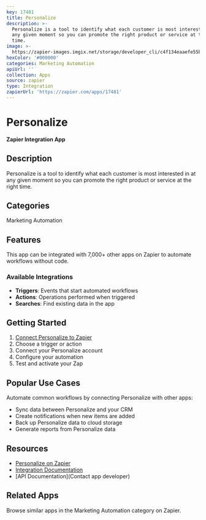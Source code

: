 ```yaml
---
key: 17481
title: Personalize
description: >-
  Personalize is a tool to identify what each customer is most interested in at
  any given moment so you can promote the right product or service at the right
  time.
image: >-
  https://zapier-images.imgix.net/storage/developer_cli/c4f134eaaefe55b05ebdec709d76511b.png?auto=format%2Ccompress&ixlib=python-3.0.0&q=50
hexColor: '#000000'
categories: Marketing Automation
apiUrl: ''
collection: Apps
source: zapier
type: Integration
zapierUrl: 'https://zapier.com/apps/17481'
---
```

# Personalize

**Zapier Integration App**

## Description

Personalize is a tool to identify what each customer is most interested in at any given moment so you can promote the right product or service at the right time.

## Categories

Marketing Automation

## Features

This app can be integrated with 7,000+ other apps on Zapier to automate workflows without code.

### Available Integrations

- **Triggers**: Events that start automated workflows
- **Actions**: Operations performed when triggered
- **Searches**: Find existing data in the app

## Getting Started

1. [Connect Personalize to Zapier](https://zapier.com/apps/17481)
2. Choose a trigger or action
3. Connect your Personalize account
4. Configure your automation
5. Test and activate your Zap

## Popular Use Cases

Automate common workflows by connecting Personalize with other apps:

- Sync data between Personalize and your CRM
- Create notifications when new items are added
- Back up Personalize data to cloud storage
- Generate reports from Personalize data

## Resources

- [Personalize on Zapier](https://zapier.com/apps/17481)
- [Integration Documentation](https://zapier.com/apps/17481/integrations)
- [API Documentation](Contact app developer)

## Related Apps

Browse similar apps in the Marketing Automation category on Zapier.
